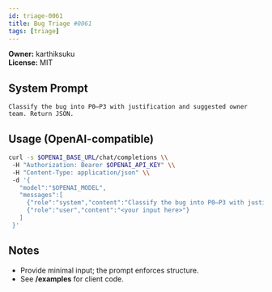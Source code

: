 ```yaml
---
id: triage-0061
title: Bug Triage #0061
tags: [triage]
---
```


**Owner:** karthiksuku  
**License:** MIT

## System Prompt
```text
Classify the bug into P0–P3 with justification and suggested owner team. Return JSON.
```

## Usage (OpenAI-compatible)
```bash
curl -s $OPENAI_BASE_URL/chat/completions \\
 -H "Authorization: Bearer $OPENAI_API_KEY" \\
 -H "Content-Type: application/json" \\
 -d '{
   "model":"$OPENAI_MODEL",
   "messages":[
     {"role":"system","content":"Classify the bug into P0–P3 with justification and suggested owner team. Return JSON."},
     {"role":"user","content":"<your input here>"}
   ]
 }'
```

## Notes
- Provide minimal input; the prompt enforces structure.
- See **/examples** for client code.
